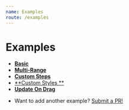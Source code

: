 ```yaml
---
name: Examples
route: /examples
---
```


# Examples
- [**Basic**](./examples/basic.mdx)
- [**Multi-Range**](./examples/multi-range.mdx)
- [**Custom Steps**](./examples/custom-steps.mdx)
- [**Custom Styles **](./examples/custom-styles.mdx)
- [**Update On Drag**](./examples/update-on-drag.mdx)

* Want to add another example? [Submit a PR!](https://github.com/tanstack/react-ranger/compare)
